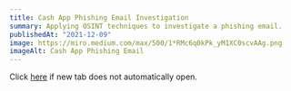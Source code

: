 ```yaml
---
title: Cash App Phishing Email Investigation
summary: Applying OSINT techniques to investigate a phishing email.
publishedAt: "2021-12-09"
image: https://miro.medium.com/max/500/1*RMc6q0kPk_yM1XC0scvAAg.png
imageAlt: Cash App Phishing Email
---
```


<OpenNewTab urlToOpen="https://okarmin.medium.com/cash-app-phishing-email-investigation-e6ffcb1a60eb" />

Click [here](https://okarmin.medium.com/cash-app-phishing-email-investigation-e6ffcb1a60eb) if new tab does not automatically open.
